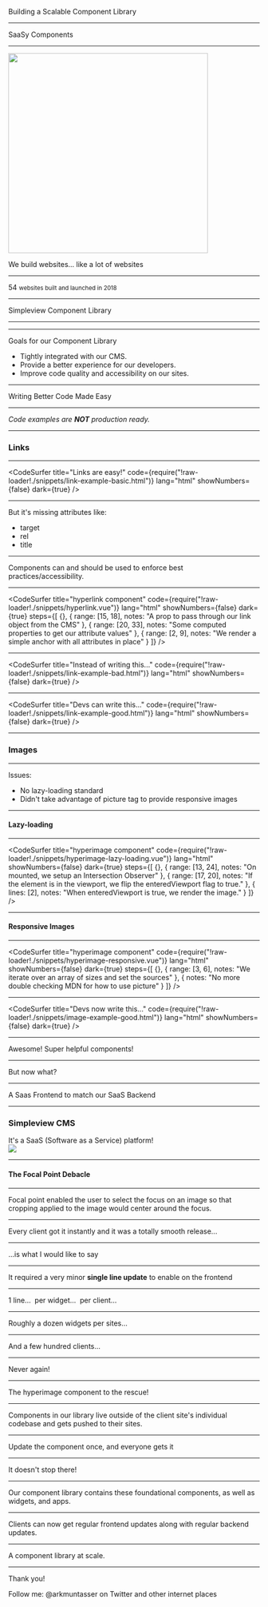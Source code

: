 

<Head>
  <title>Building a Scalable Component Library</title>
</Head>


<Header1>Building a Scalable Component Library</Header1>

---

SaaSy Components

---

<img src='./assets/logo-simpleview.svg' width="400" />
<p>We build websites... like a lot of websites</p>

---


<Number>54</Number>
<small>websites built and launched in 2018</small>

---

Simpleview Component Library

---


<Deets></Deets>

---


Goals for our Component Library

<ul>
  <Appear>
    <li>Tightly integrated with our CMS.</li>
    <li>Provide a better experience for our developers.</li>
    <li>Improve code quality and accessibility on our sites.</li>
  </Appear>
</ul>

---


<Header2>Writing Better Code Made Easy</Header2>

---

*Code examples are **NOT** production ready.*

---

### Links

---



<CodeSurfer
  title="Links are easy!"
  code={require("!raw-loader!./snippets/link-example-basic.html")}
  lang="html"
  showNumbers={false}
  dark={true}
/>

---

But it's missing attributes like:

<ul>
  <Appear>
    <li>target</li>
    <li>rel</li>
    <li>title</li>
  </Appear>
</ul>

---

Components can and should be used to enforce best practices/accessibility.

---


<CodeSurfer
  title="hyperlink component"
  code={require("!raw-loader!./snippets/hyperlink.vue")}
  lang="html"
  showNumbers={false}
  dark={true}
  steps={[
    {},
    { range: [15, 18], notes: "A prop to pass through our link object from the CMS" },
    { range: [20, 33], notes: "Some computed properties to get our attribute values" },
    { range: [2, 9], notes: "We render a simple anchor with all attributes in place" }
  ]}
/>

---


<CodeSurfer
  title="Instead of writing this..."
  code={require("!raw-loader!./snippets/link-example-bad.html")}
  lang="html"
  showNumbers={false}
  dark={true}
/>

---


<CodeSurfer
  title="Devs can write this..."
  code={require("!raw-loader!./snippets/link-example-good.html")}
  lang="html"
  showNumbers={false}
  dark={true}
/>

---

### Images

---

Issues:

<ul>
  <Appear>
    <li>No lazy-loading standard</li>
    <li>Didn't take advantage of picture tag to provide responsive images</li>
  </Appear>
</ul>

---

#### Lazy-loading

---


<CodeSurfer
  title="hyperimage component"
  code={require("!raw-loader!./snippets/hyperimage-lazy-loading.vue")}
  lang="html"
  showNumbers={false}
  dark={true}
  steps={[
    {},
    { range: [13, 24], notes: "On mounted, we setup an Intersection Observer" },
    { range: [17, 20], notes: "If the element is in the viewport, we flip the enteredViewport flag to true." },
    { lines: [2], notes: "When enteredViewport is true, we render the image." }
  ]}
/>

---

#### Responsive Images

---


<CodeSurfer
  title="hyperimage component"
  code={require("!raw-loader!./snippets/hyperimage-responsive.vue")}
  lang="html"
  showNumbers={false}
  dark={true}
  steps={[
    {},
    { range: [3, 6], notes: "We iterate over an array of sizes and set the sources" },
    { notes: "No more double checking MDN for how to use picture" }
  ]}
/>

---


<CodeSurfer
  title="Devs now write this..."
  code={require("!raw-loader!./snippets/image-example-good.html")}
  lang="html"
  showNumbers={false}
  dark={true}
/>

---

Awesome! Super helpful components!

---

But now what?

---

<Header2>A Saas Frontend to match our SaaS Backend</Header2>

---



<div
  style={{
    padding: '12rem'
  }}
>
  <h3>Simpleview CMS</h3>
  It's a SaaS (Software as a Service) platform!
</div>
<img
  style={{
    display: 'block',
    width: '100%'
  }}
  src='./assets/screenshot-cms.png'
/>

---

#### The Focal Point Debacle

---

Focal point enabled the user to select the focus on an image so that cropping applied to the image would center around the focus.

---

Every client got it instantly and it was a totally smooth release...

---

...is what I would like to say

---

It required a very minor **single line update** to enable on the frontend

---

<Appear>
  <span>1 line...&nbsp;</span>
  <span>per widget...&nbsp;</span>
  <span>per client...</span>
</Appear>

---

Roughly a dozen widgets per sites...

---

And a few hundred clients...

---

Never again!

---

The hyperimage component to the rescue!

---

Components in our library live outside of the client site's individual codebase and gets pushed to their sites.

---

Update the component once, and everyone gets it

---

It doesn't stop there!

---

Our component library contains these foundational components, as well as widgets, and apps.

---

Clients can now get regular frontend updates along with regular backend updates.

---

A component library at scale.

---

<Header2>Thank you!</Header2>

Follow me: @arkmuntasser on Twitter and other internet places